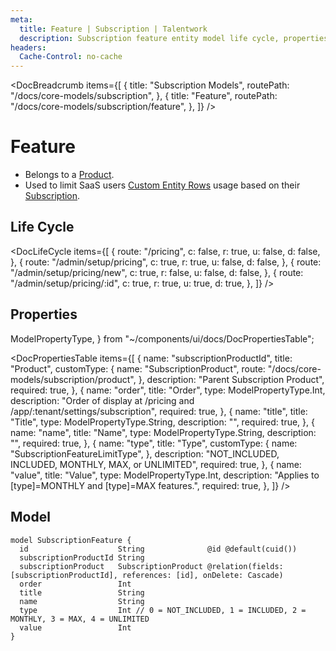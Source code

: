 ```yaml
---
meta:
  title: Feature | Subscription | Talentwork
  description: Subscription feature entity model life cycle, properties and model
headers:
  Cache-Control: no-cache
---
```



<DocBreadcrumb
  items={[
    {
      title: "Subscription Models",
      routePath: "/docs/core-models/subscription",
    },
    {
      title: "Feature",
      routePath: "/docs/core-models/subscription/feature",
    },
  ]}
/>

# Feature

- Belongs to a [Product](product).
- Used to limit SaaS users [Custom Entity Rows](/docs/core-models/custom-entity/row) usage based on their [Subscription](/docs/core-models/subscription/product).

## Life Cycle


<DocLifeCycle
  items={[
    {
      route: "/pricing",
      c: false,
      r: true,
      u: false,
      d: false,
    },
    {
      route: "/admin/setup/pricing",
      c: true,
      r: true,
      u: false,
      d: false,
    },
    {
      route: "/admin/setup/pricing/new",
      c: true,
      r: false,
      u: false,
      d: false,
    },
    {
      route: "/admin/setup/pricing/:id",
      c: true,
      r: true,
      u: true,
      d: true,
    },
  ]}
/>

## Properties

  ModelPropertyType,
} from "~/components/ui/docs/DocPropertiesTable";

<DocPropertiesTable
  items={[
    {
      name: "subscriptionProductId",
      title: "Product",
      customType: {
        name: "SubscriptionProduct",
        route: "/docs/core-models/subscription/product",
      },
      description: "Parent Subscription Product",
      required: true,
    },
    {
      name: "order",
      title: "Order",
      type: ModelPropertyType.Int,
      description:
        "Order of display at /pricing and /app/:tenant/settings/subscription",
      required: true,
    },
    {
      name: "title",
      title: "Title",
      type: ModelPropertyType.String,
      description: "",
      required: true,
    },
    {
      name: "name",
      title: "Name",
      type: ModelPropertyType.String,
      description: "",
      required: true,
    },
    {
      name: "type",
      title: "Type",
      customType: {
        name: "SubscriptionFeatureLimitType",
      },
      description:
        "NOT_INCLUDED, INCLUDED, MONTHLY, MAX, or UNLIMITED",
      required: true,
    },
    {
      name: "value",
      title: "Value",
      type: ModelPropertyType.Int,
      description:
        "Applies to [type]=MONTHLY and [type]=MAX features.",
      required: true,
    },
  ]}
/>

## Model

```
model SubscriptionFeature {
  id                    String              @id @default(cuid())
  subscriptionProductId String
  subscriptionProduct   SubscriptionProduct @relation(fields: [subscriptionProductId], references: [id], onDelete: Cascade)
  order                 Int
  title                 String
  name                  String
  type                  Int // 0 = NOT_INCLUDED, 1 = INCLUDED, 2 = MONTHLY, 3 = MAX, 4 = UNLIMITED
  value                 Int
}
```
